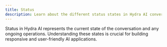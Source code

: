 ```yaml
---
title: Status
description: Learn about the different status states in Hydra AI conversations.
---
```


Status in Hydra AI represents the current state of the conversation and any ongoing operations. Understanding these states is crucial for building responsive and user-friendly AI applications.
